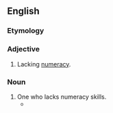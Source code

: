 ==English==

===Etymology===
{{prefix|en|in|numerate}}

===Adjective===
{{en-adj}}

# Lacking [[numeracy]].

===Noun===
{{en-noun}}

# One who lacks numeracy skills.
#* {{quote-journal|en|date=October 6, 2009|author=Clyde Haberman|title=Regarding Jonah, Dinkins, Bloomberg and the Importance of a Yankees Victory|work=New York Times|url=http://www.nytimes.com/2009/10/06/nyregion/06nyc.html
|passage=Some '''innumerates''' simply refuse to accept that this decade, this century, this millennium all began on Jan. 1, 2001.}}
